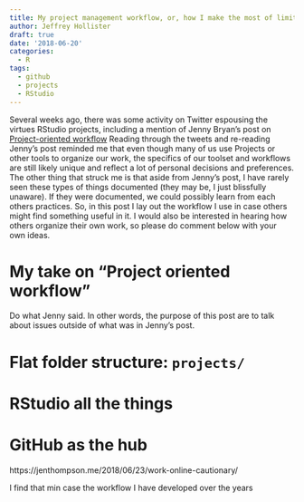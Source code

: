 ```yaml
---
title: My project management workflow, or, how I make the most of limited mental bandwidth
author: Jeffrey Hollister
draft: true
date: '2018-06-20'
categories:
  - R
tags:
  - github
  - projects
  - RStudio
---
```


Several weeks ago, there was some activity on Twitter espousing the virtues RStudio projects, including a mention of Jenny Bryan's post on [Project-oriented workflow](https://www.tidyverse.org/articles/2017/12/workflow-vs-script/)  Reading through the tweets and re-reading Jenny's post reminded me that even though many of us use Projects or other tools to organize our work, the specifics of our toolset and workflows are still likely unique and reflect a lot of personal decisions and preferences.  The other thing that struck me is that aside from Jenny's post, I have rarely seen these types of things documented (they may be, I just blissfully unaware).  If they were documented, we could possibly learn from each others practices.  So, in this post I lay out the workflow I use in case others might find something useful in it.  I would also be interested in hearing how others organize their own work, so please do comment below with your own ideas.

# My take on "Project oriented workflow"
Do what Jenny said.  In other words, the purpose of this post are to talk about issues outside of what was in Jenny's post.

# Flat folder structure: `projects/`

# RStudio all the things

# GitHub as the hub
https://jenthompson.me/2018/06/23/work-online-cautionary/

I find that min case the workflow I have developed over the years